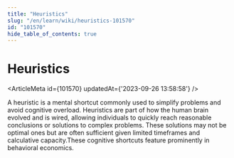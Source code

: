 ```yaml
---
title: "Heuristics"
slug: "/en/learn/wiki/heuristics-101570"
id: "101570"
hide_table_of_contents: true
---
```



# Heuristics

<ArticleMeta id={101570} updatedAt={'2023-09-26 13:58:58'} />
<div className='border-solid border-b border-t-0 my-4 border-[var(--ifm-color-gray-300)]' />

A heuristic is a mental shortcut commonly used to simplify problems and avoid cognitive overload. Heuristics are part of how the human brain evolved and is wired, allowing individuals to quickly reach reasonable conclusions or solutions to complex problems. These solutions may not be optimal ones but are often sufficient given limited timeframes and calculative capacity.These cognitive shortcuts feature prominently in behavioral economics.
